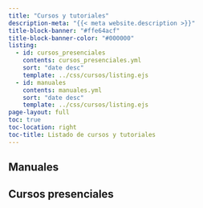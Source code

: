 ```yaml
---
title: "Cursos y tutoriales"
description-meta: "{{< meta website.description >}}"
title-block-banner: "#ffe64acf"
title-block-banner-color: "#000000"
listing:
  - id: cursos_presenciales
    contents: cursos_presenciales.yml
    sort: "date desc"
    template: ../css/cursos/listing.ejs
  - id: manuales
    contents: manuales.yml
    sort: "date desc"
    template: ../css/cursos/listing.ejs
page-layout: full
toc: true
toc-location: right
toc-title: Listado de cursos y tutoriales
---
```


## Manuales

:::{#manuales}
:::

## Cursos presenciales

:::{#cursos_presenciales}
:::






